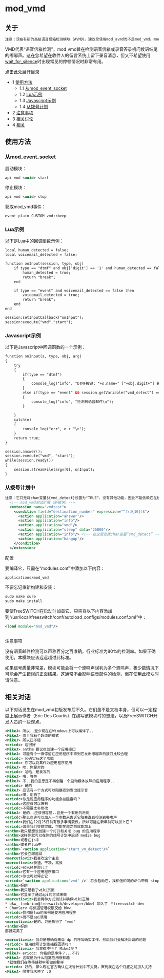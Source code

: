 # mod_vmd

## 关于

```xml
注意：现在有新的高级语音信箱检测模块（AVMD）。建议您使用mod_avmd而不是mod_vmd。mod_vmd已经过时，并将在以后的版本中删除。
```

VMD代表“语音信箱检测”，mod_vmd旨在检测语音信箱或录音答录机问候语结尾的嘟嘟声。这在您希望在收件人的留言系统上留下录音消息，但又不希望使用[wait_for_silence](https://wiki.freeswitch.org/wiki/Misc.Dialplan_Tools_wait_for_silence "Misc. Dialplan Tools wait for silence")时出现常见的停顿情况时非常有用。

点击此处展开目录

* 1 [使用方法](#usage)  
   * 1.1 [从mod_event_socket](#from-mod_event_socket)  
   * 1.2 [Lua示例](#--)  
   * 1.3 [Javascript示例](#javascript-example)  
   * 1.4 [从拨号计划](#from-dialplan)
* 2 [注意事项](#--)
* 3 [相关讨论](#related-conversations)
* 4 [相关](#related)

## 使用方法

### 从mod_event_socket

启动模块：

```xml
api vmd <uuid> start
```

停止模块：

```xml
api vmd <uuid> stop
```

获取mod_vmd事件：

```xml
event plain CUSTOM vmd::beep
```

### Lua示例

以下是Lua中的回调函数示例：

```xml
local human_detected = false;
local voicemail_detected = false;

function onInput(session, type, obj)
    if type == "dtmf" and obj['digit'] == '1' and human_detected == false then
        human_detected = true;
        return "break";
    end

    if type == "event" and voicemail_detected == false then
        voicemail_detected = true;
        return "break";
    end
end

session:setInputCallback("onInput");
session:execute("vmd","start");

```

### Javascript示例

以下是Javascript中回调函数的一个示例：

```xml
function onInput(s, type, obj, arg)
{
	try
	{
		if(type == "dtmf")
		{
			console_log("info", "DTMF按键: "+s.name+" ["+obj.digit+"] 长度 ["+obj.duration+"]\n");
		}
		else if(type == "event" && session.getVariable("vmd_detect") == "TRUE")
		{
			console_log("info", "检测到语音邮件\n");
		}
		
	}
	catch(e)
	{
		console_log("err", e + "\n");
	}
	return true;
}

session.answer();
session.execute("vmd", "start");
while(session.ready())
{
	session.streamFile(argv[0], onInput);
}
```

### 从拨号计划中

```xml
注意：它只是将chan变量${vmd_detect}设置为"TRUE"，没有其他功能，因此不能依赖它在检测到嘟嘟声时迅速采取行动。
  <!-- mod_vmd测试扩展（新模块）-->
  <extension name="vmdtest">
    <condition field="destination_number" expression="^(\d{10})$">
      <action application="answer"/>
      <action application="info"/>
      <action application="vmd"/>
      <action application="sleep" data="25000"/>
      <action application="info"/> <!-- 在这里查找chan变量“vmd_detect” -->
      <action application="hangup"/>
    </condition>
  </extension>
```

配置

要编译它，只需在“modules.conf”中添加以下内容：

```xml
applications/mod_vmd
```

不要忘记重新构建和安装：

```xml
sudo make sure
sudo make install
```

要使FreeSWITCH在启动时加载它，只需将以下内容添加到“/usr/local/freeswitch/conf/autoload\_configs/modules.conf.xml”中：

```xml
<load module="mod_vmd"/>
```

##   
注意事项

没有语音邮件检测可以声称百分之百准确。行业标准为80%的检测率。如果正确使用，本模块应该远远超过此标准。

如果信号质量非常差，模块可能会将一个蜂鸣声误判为多个蜂鸣声，极少数情况下可能会产生错误的正面结果。这通常不会影响语音邮件的检测，但在使用此模块时请注意。

## 相关对话

以下对话发生在mod\_vmd初版发布后不久。它们虽不是文档本身，但可以一定程度上展示作者（Eric Des Courtis）在编写该模块时的想法，以及FreeSWITCH开发人员的一些观点。

```xml
<MikeJ> 所以..至少现在在Windows上可以编译了..
<MikeJ> 而且我有个超烦的模式
<MikeJ> 所以还不错
<ericdc> 这很好
<MikeJ> anthm 提议也创建一个应用接口
<MikeJ> 可能有个一直停留在应用程序中直到它发出嘟嘟声的接口比较合理
<ericdc> 它确实有这个功能
<ericdc> 你可以将其作为应用程序使用
<MikeJ> 哇，你是对的
<ericdc> 哈哈，是我写的
<MikeJ> 哦，等等
<MikeJ> 不..我的意思是不再创建一个启动媒体故障的应用程序..
<ericdc> 是的
<MikeJ> 应该有一个方式可以阻塞直到发出提示音
<ericdc>噢，明白了
<ericdc>你是说应用程序的功能会被阻塞吗？
<ericdc>这应该可以做到
<ericdc>不需要太多修改
<MikeJ> 是的..应该很容易..这是一个有用的用例
<ericdc>那么也许可以加入一个参数来告诉它阻塞直到检测到嘟嘟声
<ericdc>我们在12月25日前有很多事情要做，所以可能在新年前可以加上它？
<ericdc>如果我们提前完成，可能在那之前就能加上
<anthm>我只是想说创建一个打开和关闭 bug 的应用程序
<anthm>这样你就可以在你的拨号计划中启动 media bug
<anthm>或者在js中
<anthm>或者在lua中
<anthm>`<action application="start_vm_detect"/>`
<anthm>它会立即返回
<mercutioviz>我喜欢这个主意
<mercutioviz>快速，干净，高效
<ericdc>它已经在那儿了
<ericdc>它有一个应用程序接口
<ericdc>你也可以停止它
<ericdc>`<action application="vmd" />` 将会启动它，我相信相同的命令带有 stop 参数将停止它
<anthm>好的
<anthm>我只是看了wiki页面
<anthm>它显示了通过api的方式来做
<mercutioviz>我会两种方式测试并确保wiki正确
* bkw_ (n=brian@freeswitch/developer/bkw) 加入了 ＃freeswitch-dev
* ChanServ 将频道管理权限交给 bkw_
<ericdc>我相信lua的示例是使用应用程序
<ericdc>而不是api调用
<mercutioviz>是的，只是执行了 "vmd"
<anthm>好的
那就完美了

<mercutioviz> 我只是想确保来自 dp 的呼叫确实工作，然后我们会解决回调的问题
<ericdc> 使用拨号计划能捕捉回调吗？
<mercutioviz> 我觉得不行？ MikeJ呢？
<MikeJ> ericdc: 你指的是事件？...不行
<MikeJ> 这就是为什么阻塞应用很有趣
 *就像我们在等待静默中所做的那样
<ericdc> 好的，那么现在官方确认在拨号计划中不支持，直到我在这个月底之前加入支持
<MikeJ> 除非我厌倦了 :D
```